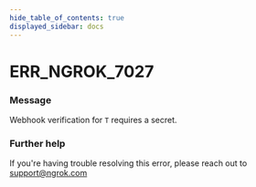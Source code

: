 ```yaml
---
hide_table_of_contents: true
displayed_sidebar: docs
---
```



# ERR_NGROK_7027

### Message

Webhook verification for `T` requires a secret.

<ErrorDetails error="err_ngrok_7027" />

### Further help

If you're having trouble resolving this error, please reach out to [support@ngrok.com](mailto:support@ngrok.com?subject=Help%20with%20ERR_NGROK_7027)

